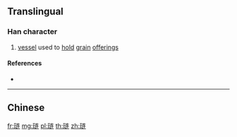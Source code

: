 {{character info/new}}
{{also|璉}}
==Translingual==

===Han character===
{{Han char|rn=96|rad=玉|as=07|sn=11|four=|canj=MGYKQ|ids=⿰𤣩连}}

# [[vessel]] used to [[hold]] [[grain]] [[offering]]s

====References====
* {{Han ref|kx=0736.081|hdz=21115.070|uh=740F|ud=29711}}

----

==Chinese==
{{zh-see|璉}}

[[fr:琏]]
[[mg:琏]]
[[pl:琏]]
[[th:琏]]
[[zh:琏]]